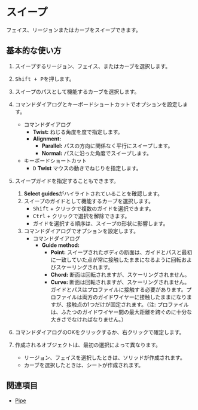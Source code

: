 
# スイープ

<Reference shortcut="Shift + P" command="Sweep" button="コマンドバー右" />

フェイス、リージョンまたはカーブをスイープできます。

## 基本的な使い方

1. スイープするリージョン、フェイス、またはカーブを選択します。
2. <kbd>Shift + P</kbd>を押します。
3. スイープのパスとして機能するカーブを選択します。
4. コマンドダイアログとキーボードショートカットでオプションを設定します。
   - <Kst>コマンドダイアログ</Kst>
      - **Twist:**  ねじる角度を度で指定します。
      - **Alignment:**
         - **Parallel:** パスの方向に関係なく平行にスイープします。 
         - **Normal:** パスに沿った角度でスイープします。    
   - <Kst>キーボードショートカット</Kst>
      - <kbd>D</kbd> **Twist** マウスの動きでねじりを指定します。
5. スイープガイドを指定することもできます。
      1. **Select guides**がハイライトされていることを確認します。
      2. スイープのガイドとして機能するカーブを選択します。
         - <kbd>Shift</kbd> + クリックで複数のガイドを選択できます。
         - <kbd>Ctrl</kbd> + クリックで選択を解除できます。
         - ガイドを選択する順序は、スイープの形状に影響します。
      3. コマンドダイアログでオプションを設定します。
         - <Kst>コマンドダイアログ</Kst>
            - **Guide method:**
               - **Point:** スイープされたボディの断面は、ガイドとパスと最初に一致していた点が常に接触したままになるように回転およびスケーリングされます。
               - **Chord:**  断面は回転されますが、スケーリングされません。
               - **Curve:** 断面は回転されますが、スケーリングされません。ガイドとパスはプロファイルに接触する必要があります。プロファイルは両方のガイドワイヤーに接触したままになりますが、接触点の1つだけが固定されます。（注: プロファイルは、ふたつのガイドワイヤー間の最大距離を跨ぐのに十分な大きさでなければなりません。）
6. コマンドダイアログのOKをクリックするか、右クリックで確定します。

7. 作成されるオブジェクトは、最初の選択によって異なります。
   - リージョン、フェイスを選択したときは、ソリッドが作成されます。
   - カーブを選択したときは、シートが作成されます。

<VideoPlayer fileName="sweep"/>

## 関連項目
- [Pipe](./Pipe)
